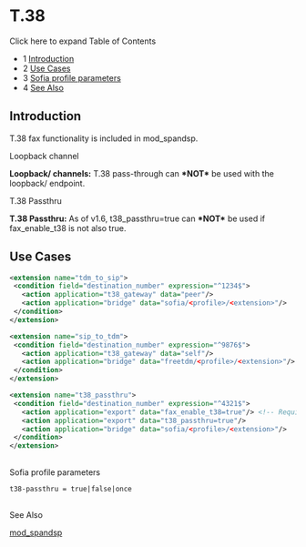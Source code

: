 
# T.38 

 

Click here to expand Table of Contents

* 1 [Introduction](#introduction)
* 2 [Use Cases](#use-cases)
* 3 [Sofia profile parameters](#--)
* 4 [See Also](#--)

## Introduction

T.38 fax functionality is included in mod\_spandsp.   
  
Loopback channel

**Loopback/ channels:** T.38 pass-through can **\*NOT\*** be used with the loopback/ endpoint.

T.38 Passthru

**T.38 Passthru:** As of v1.6, t38\_passthru=true can **\*NOT\*** be used if fax\_enable\_t38 is not also true.

## Use Cases

```xml
<extension name="tdm_to_sip">
 <condition field="destination_number" expression="^1234$">
   <action application="t38_gateway" data="peer"/>
   <action application="bridge" data="sofia/<profile>/<extension>"/>
 </condition>
</extension>
```

```xml
<extension name="sip_to_tdm">
 <condition field="destination_number" expression="^9876$">
   <action application="t38_gateway" data="self"/>
   <action application="bridge" data="freetdm/<profile>/<extension>"/>
 </condition>
</extension>
```

```xml
<extension name="t38_passthru">
 <condition field="destination_number" expression="^4321$">
   <action application="export" data="fax_enable_t38=true"/> <!-- Required as of v1.6 -->
   <action application="export" data="t38_passthru=true"/>
   <action application="bridge" data="sofia/<profile>/<extension>"/>
 </condition>
</extension>
```

##   
Sofia profile parameters

```xml
t38-passthru = true|false|once
```

 ##   
See Also

[mod\_spandsp](../mod_spandsp_6587021.mdx#--)


